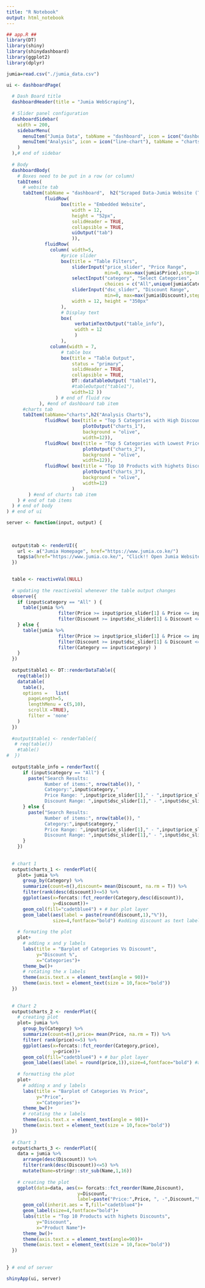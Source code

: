 ```yaml
---
title: "R Notebook"
output: html_notebook
---
```


```r
## app.R ##
library(DT)
library(shiny)
library(shinydashboard)
library(ggplot2)
library(dplyr)

```

```r
jumia=read.csv("./jumia_data.csv")
```


```r

ui <- dashboardPage(
  
  # Dash Board title
  dashboardHeader(title = "Jumia WebScraping"),
  
  # Slider panel configuration
  dashboardSidebar(
    width = 200,
    sidebarMenu(
      menuItem("Jumia Data", tabName = "dashboard", icon = icon("dashboard")),
      menuItem("Analysis", icon = icon("line-chart"), tabName = "charts")
    )
  ),# end of sidebar
  
  # Body
  dashboardBody(
    # Boxes need to be put in a row (or column)
    tabItems(
      # website tab
      tabItem(tabName = "dashboard",  h2("Scraped Data-Jumia Website (Today's Data)"),
              fluidRow(
                    box(title = "Embedded Website",
                        width = 12,
                        height = "52px",
                        solidHeader = TRUE,
                        collapsible = TRUE,
                        uiOutput("tab")
                        )),
              fluidRow(
                column( width=5,
                    #price slider
                    box(title = "Table Filters",
                        sliderInput("price_slider", "Price Range", 
                                    min=0, max=max(jumia$Price),step=1000, value=c(0,40000)),
                        selectInput("category", "Select Categories", 
                                    choices = c("All",unique(jumia$Category))),
                        sliderInput("dsc_slider", "Discount Range", 
                                    min=0, max=max(jumia$Discount),step=10, value=c(0,max(jumia$Discount))),
                        width = 12, height = "350px"
                    ),
                    # Display text
                    box( 
                         verbatimTextOutput("table_info"), 
                         width = 12
                         ) 
                    ),
                column(width = 7,
                    # table box
                    box(title = "Table Output",
                        status = "primary",
                        solidHeader = TRUE,
                        collapsible = TRUE,
                        DT::dataTableOutput( "table1"),
                        #tableOutput("table1"),
                        width=12 ))
                  ) # end of fluid row
            ), #end of dashboard tab item
      #charts tab
      tabItem(tabName="charts",h2("Analysis Charts"),
              fluidRow( box(title = "Top 5 Categories with High Discounts",
                            plotOutput("charts_1"),
                            background = "olive",
                            width=12)),
              fluidRow( box(title = "Top 5 Categories with Lowest Prices",
                            plotOutput("charts_2"),
                            background = "olive",
                            width=12)),
              fluidRow( box(title = "Top 10 Products with highets Discounts",
                            plotOutput("charts_3"),
                            background = "olive",
                            width=12)
                        )
        ) #end of charts tab item   
    ) # end of tab items
  ) # end of body
) # end of ui


```

```r
server <- function(input, output) {
  
  
 
  output$tab <- renderUI({
    url <- a("Jumia Homepage", href="https://www.jumia.co.ke/")
    tags$a(href="https://www.jumia.co.ke/", "Click!! Open Jumia Website")
  })
  

  table <- reactiveVal(NULL)
  
  # updating the reactiveVal whenever the table output changes
  observe({
    if (input$category == "All" ) {
      table(jumia %>%
                   filter(Price >= input$price_slider[1] & Price <= input$price_slider[2]) %>% 
                   filter(Discount >= input$dsc_slider[1] & Discount <= input$dsc_slider[2]))
    } else {
      table(jumia %>% 
                   filter(Price >= input$price_slider[1] & Price <= input$price_slider[2]) %>%
                   filter(Discount >= input$dsc_slider[1] & Discount <= input$dsc_slider[2]) %>% 
                   filter(Category == input$category) )
    }
  })
  
  output$table1 <- DT::renderDataTable({
    req(table())
    datatable(
      table(),
      options =   list(
        pageLength=5,
        lengthMenu = c(5,10),
        scrollX =TRUE), 
        filter = 'none'
    )
  })
  
  #output$table1 <- renderTable({
   # req(table())
    #table()
#  })
  
  output$table_info = renderText({
      if (input$category == "All") {
        paste("Search Results:
              Number of items:", nrow(table()), "
              Category:",input$category,"
              Price Range: ",input$price_slider[1]," - ",input$price_slider[2],"
              Discount Range: ",input$dsc_slider[1]," - ",input$dsc_slider[2] )
      } else {
        paste("Search Results:
              Number of items:", nrow(table()), "
              Category:",input$category,"
              Price Range: ",input$price_slider[1]," - ",input$price_slider[2],"
              Discount Range: ",input$dsc_slider[1]," - ",input$dsc_slider[2] )
      }
    })
 
  
  # chart 1
  output$charts_1 <- renderPlot({
    plot= jumia %>% 
      group_by(Category) %>% 
      summarize(count=n(),discount= mean(Discount, na.rm = T)) %>% 
      filter(rank(desc(discount))<=5) %>% 
      ggplot(aes(x=forcats::fct_reorder(Category,desc(discount)), 
                 y=discount))+
      geom_col(fill="cadetblue4") + # bar plot layer
      geom_label(aes(label = paste(round(discount,1),"%")),
                 size=4,fontface="bold") #adding discount as text labels
    
    # formating the plot
    plot+
      # adding x and y labels
      labs(title = "Barplot of Categories Vs Discount",
           y="Discount %",
           x="Categories")+
      theme_bw()+
      # rotating the x labels
      theme(axis.text.x = element_text(angle = 90))+
      theme(axis.text = element_text(size = 10,face="bold"))
  })
  
  
  # Chart 2 
  output$charts_2 <- renderPlot({ 
    # creating plot
    plot= jumia %>% 
      group_by(Category) %>% 
      summarize(count=n(),price= mean(Price, na.rm = T)) %>% 
      filter( rank(price)<=5) %>% 
      ggplot(aes(x=forcats::fct_reorder(Category,price), 
                 y=price))+
      geom_col(fill="cadetblue4") + # bar plot layer
      geom_label(aes(label = round(price,1)),size=4,fontface="bold") #adding discount as text labels
    
    # formatting the plot
    plot+
      # adding x and y labels
      labs(title = "Barplot of Categories Vs Price",
           y="Price",
           x="Categories")+
      theme_bw()+
      # rotating the x labels
      theme(axis.text.x = element_text(angle = 90))+
      theme(axis.text = element_text(size = 10,face="bold"))
  }) 
  
  # Chart 3
  output$charts_3 <- renderPlot({
    data = jumia %>% 
      arrange(desc(Discount)) %>% 
      filter(rank(desc(Discount))<=5) %>% 
      mutate(Name=stringr::str_sub(Name,1,16))
    
    # creating the plot
    ggplot(data=data, aes(x= forcats::fct_reorder(Name,Discount),
                          y=Discount, 
                          label=paste("Price:",Price, ", -",Discount,"%")))+
      geom_col(inherit.aes = T,fill="cadetblue4")+
      geom_label(size=4,fontface="bold")+
      labs(title = "Top 10 Products with highets Discounts",
           y="Discount",
           x="Product Name")+
      theme_bw()+
      theme(axis.text.x = element_text(angle=90))+
      theme(axis.text = element_text(size = 10,face="bold"))
  })
  
  
} # end of server

shinyApp(ui, server)

```



